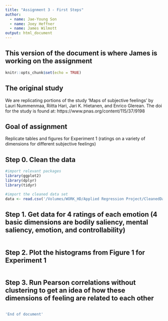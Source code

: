 ```yaml
---
title: "Assignment 3 - First Steps"
author:
  - name: Jae-Young Son
  - name: Joey Heffner
  - name: James Wilmott
output: html_document
---
```


## This version of the document is where James is working on the assignment

```r
knitr::opts_chunk$set(echo = TRUE)
```

## The original study

We are replicating portions of the study 'Maps of subjective feelings' by Lauri Nummenmaa, Riitta Hari, Jari K. Hietanen, and Enrico Glerean. The doi for the study is found at: https://www.pnas.org/content/115/37/9198 

## Goal of assignment

Replicate tables and figures for Experiment 1 (ratings on a variety of dimensions for different subjective feelings)


## Step 0. Clean the data

```r
#import relevant packages
library(ggplot2)
library(dplyr)
library(tidyr)

#import the cleaned data set
data <- read.csv('/Volumes/WORK_HD/Applied Regression Project/CleanedData/Exp1TestData.csv')

```



## Step 1. Get data for 4 ratings of each emotion (4 basic dimensions are bodily saliency, mental saliency, emotion, and controllability) 

```r

```



## Step 2. Plot the histograms from Figure 1 for Experiment 1


```r

```



## Step 3. Run Pearson correlations without clustering to get an idea of how these dimensions of feeling are related to each other

```r

```



```r
'End of document'
```

